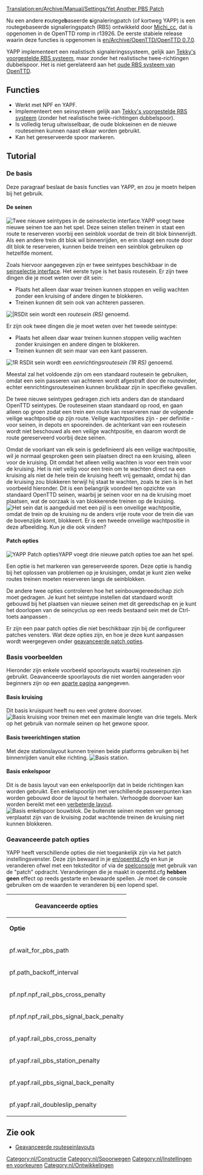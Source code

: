 [[Translation:en/Archive/Manual/Settings/Yet Another PBS Patch]]


Nu een andere '''r'''outege'''b'''aseerde '''s'''ignaleringpatch (of kortweg YAPP) is een routegebaseerde signaleringspatch (RBS) ontwikkeld door [[en/Michi cc|Michi_cc]], dat is opgenomen in de OpenTTD romp in r13926. De eerste stabiele release waarin deze functies is opgenomen is [[en/Archive/OpenTTD/OpenTTD 0.7.0]].

YAPP implementeert een realistisch signaleringssysteem, gelijk aan [[en/unsorted/Realistic Path Based Signalling|Tekky's voorgestelde RBS systeem]], maar zonder het realistische twee-richtingen dubbelspoor. Het is niet gerelateerd aan het [[en/unsorted/Old Path Based Signaling|oude RBS systeem van OpenTTD]].

==Functies==
* Werkt met NPF en YAPF.
* Implementeert een seinsysteem gelijk aan [[en/unsorted/Realistic Path Based Signalling|Tekky's voorgestelde RBS systeem]] (zonder het realistische twee-richtingen dubbelspoor).
* Is volledig terug uitwisselbaar, de oude blokseinen en de nieuwe routeseinen kunnen naast elkaar worden gebruikt.
* Kan het gereserveerde spoor markeren.

==Tutorial==
===De basis===
Deze paragraaf beslaat de basis functies van YAPP, en zou je moetn helpen bij het gebruik.

====De seinen====
[[File:en/seinkeuze1.gif|frame|right|Twee nieuwe seintypes in de [[nl/seinselectie interface|seinselectie interface]].]]YAPP voegt twee nieuwe seinen toe aan het spel. Deze seinen stellen treinen in staat een route te reserveren voorbij een seinblok voordat de trein dit blok binnenrijdt. Als een andere trein dit blok wil binnenrijden, en erin slaagt een route door dit blok te reserveren, kunnen beide treinen een seinblok gebruiken op hetzelfde moment.

Zoals hiervoor aangegeven zijn er twee seintypes beschikbaar in de [[nl/Manual/Seinselectie interface|seinselectie interface]]. Het eerste type is het basis routesein. Er zijn twee dingen die je moet weten over dit sein:
* Plaats het alleen daar waar treinen kunnen stoppen en veilig wachten zonder een kruising of andere dingen te blokkeren.
* Treinen kunnen dit sein ook van achteren passeren.
[[File:nl/routesein.gif|frame|right||RS]]Dit sein wordt een ''routesein (RS)'' genoemd.


Er zijn ook twee dingen die je moet weten over het tweede seintype:
* Plaats het alleen daar waar treinen kunnen stoppen veilig wachten zonder kruisingen en andere dingen te blokkeren.
* Treinen kunnen dit sein maar van een kant passeren.
[[File:nl/routesein1r.gif|frame|right|1R RS]]Dit sein wordt een ''eenrichtingsroutesein (1R RS)'' genoemd.


Meestal zal het voldoende zijn om een standaard routesein te gebruiken, omdat een sein passeren van achteren wordt afgestraft door de routevinder, echter eenrichtingsrouteseinen kunnen bruikbaar zijn in specifieke gevallen.


De twee nieuwe seintypes gedragen zich iets anders dan de standaard OpenTTD seintypes. De routeseinen staan standaard op rood, en gaan alleen op groen zodat een trein een route kan reserveren naar de volgende veilige wachtpositie op zijn route. Veilige wachtposities zijn - per definitie - voor seinen, in depots en spooreinden. de achterkant van een routesein wordt niet beschouwd als een veilige wachtpositie, en daarom wordt de route gereserveerd voorbij deze seinen.

Omdat de voorkant van elk sein is gedefinieerd als een veilige wachtpositie, wil je normaal gesproken geen sein plaatsen direct na een kruising, alleen voor de kruising. Dit omdat het alleen veilig wachten is voor een trein voor de kruising. Het is niet veilig voor een trein om te wachten direct na een kruising als niet de hele trein de kruising heeft vrij gemaakt, omdat hij dan de kruising zou blokkeren terwijl hij staat te wachten, zoals te zien is in het voorbeeld hieronder. Dit is een belangrijk voordeel ten opzichte van standaard OpenTTD seinen, waarbij je seinen voor en na de kruising moet plaatsen, wat de oorzaak is van blokkerende treinen op de kruising.
[[File:en/seinkeuze2.gif|frame|center|Het sein dat is aangeduid met een pijl is een onveilige wachtpositie, omdat de trein op de kruising nu de anders vrije route voor de trein die van de bovenzijde komt, blokkeert. Er is een tweede onveilige wachtpositie in deze afbeelding. Kun je die ook vinden?]]

====Patch opties====
[[File:en/reserveer spoor.gif|frame|right|YAPP Patch opties]]YAPP voegt drie nieuwe patch opties toe aan het spel.


Een optie is het markeren van gereserveerde sporen. Deze optie is handig bij het oplossen van problemen op je kruisingen, omdat je kunt zien welke routes treinen moeten reserveren langs de seinblokken.


De andere twee opties controleren hoe het seinbouwgereedschap zich moet gedragen. Je kunt het seintype instellen dat standaard wordt gebouwd bij het plaatsen van nieuwe seinen met dit gereedschap en je kunt het doorlopen van de seincyclus op een reeds bestaand sein met de Ctrl-toets aanpassen .


Er zijn een paar patch opties die niet beschikbaar zijn bij de configureer patches vensters. Wat deze opties zijn, en hoe je deze kunt aanpassen wordt weergegeven onder [[en/#Geavanceerde_patch_opties|geavanceerde patch opties]].

===Basis voorbeelden===
Hieronder zijn enkele voorbeeld spoorlayouts waarbij routeseinen zijn gebruikt. Geavanceerde spoorlayouts die niet worden aangeraden voor beginners zijn op een [[nl/geavanceerde routeseinlayouts|aparte pagina]] aangegeven.

====Basis kruising====
Dit basis kruispunt heeft nu een veel grotere doorvoer.
[[File:en/Yapp basicjunction.png|frame|center|Basis kruising voor treinen met een maximale lengte van drie tegels. Merk op het gebruik van normale seinen op het gewone spoor.]]

====Basis tweerichtingen station====
Met deze stationslayout kunnen treinen beide platforms gebruiken bij het binnenrijden vanuit elke richting.
[[File:en/Yapp basicstation.png|frame|center|Basis station.]]

====Basis enkelspoor====
Dit is de basis layout van een enkelspoorlijn dat in beide richtingen kan worden gebruikt. Een enkelspoorlijn met verschillende passeerpunten kan worden gebouwd door de layout te herhalen. Verhoogde doorvoer kan worden bereikt met een [[nl/Community/Junctionary/Geavanceerde routeseinlayouts#Geprioriteerde_enkelspoor_layout|verbeterde layout]].
[[File:en/Yapp single track.png|frame|center|Basis enkelspoor bouwblok. De buitenste seinen moeten ver genoeg verplaatst zijn van de kruising zodat wachtende treinen de kruising niet kunnen blokkeren.]]

===Geavanceerde patch opties===
YAPP heeft verschillende opties die niet toegankelijk zijn via het patch instellingsvenster. Deze zijn bewaard in je [[en/openttd.cfg]] en
kun je veranderen ofwel met een teksteditor of via de [[nl/console|spelconsole]] met gebruik van de "patch" opdracht. Veranderingen die je maakt in openttd.cfg '''hebben geen''' effect op reeds gestarte en bewaarde spellen. Je moet de console gebruiken om de waarden te veranderen bij een lopend spel.

{| border = "1"
!colspan="3"| Geavanceerde opties
|-
| '''Optie''' || '''Standaard''' || '''Beschrijving'''
|-
| pf.wait_for_pbs_path || 30 || Hoe lang wachten voor een routereservatie (in dagen). Zet deze waarde op 255 als je niet wilt dat treinen ''steeds'' omdraaien voor een routesein uit zichzelf.
|-
| pf.path_backoff_interval || 20 || Tikken tussen het controleren op een vrije route. Verhoog deze waarde als je een trage computer hebt. Zet op 255 om het vooruitkijken voor een route uit te schakelen als je deze geavanceerde seinen niet wilt gebruiken.
|-
| pf.npf.npf_rail_pbs_cross_penalty || 300 || Routevinderstraf voor het kruisen van gereserveerde tegels bij het gebruik van [[en/NPF]].
|-
| pf.npf.npf_rail_pbs_signal_back_penalty || 1500 || Routevinderstraf voor het passeren van een routesein van achteren bij gebruik van [[en/NPF]].
|-
| pf.yapf.rail_pbs_cross_penalty || 300 || Routevinderstraf voor het kruisen van gereserveerde tegels bij het gebruik van [[en/YAPF]].
|-
| pf.yapf.rail_pbs_station_penalty || 800 || Routevinderstraf voor het kruisen van een gereserveerde stationstegel bij het gebruik van [[en/YAPF]].
|-
| pf.yapf.rail_pbs_signal_back_penalty || 1500 || Routevinderstraf voor het passeren van een routesein van achteren bij gebruik van [[en/YAPF]].
|-
| pf.yapf.rail_doubleslip_penalty || 100 || Routevinderstraf voor het passeren van een dubbele slip schakelaar bij het gebruik van [[en/YAPF]].
|}


{{nl/Kenmerken|0.7|0.7.0}}

== Zie ook ==
* [[nl/Community/Junctionary/Geavanceerde routeseinlayouts|Geavanceerde routeseinlayouts]]

[[Category:nl/Constructie]]
[[Category:nl/Spoorwegen]]
[[Category:nl/Instellingen en voorkeuren]]
[[Category:nl/Ontwikkelingen]]